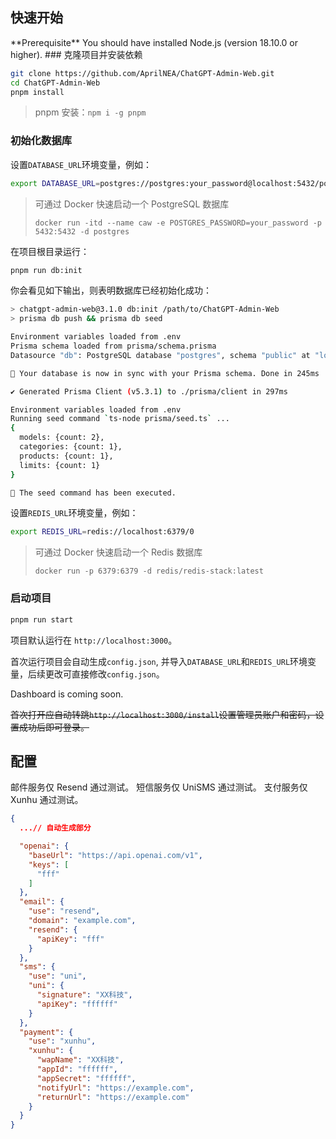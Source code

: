 
## 快速开始
<Callout type="info" emoji="ℹ️">
  **Prerequisite** You should have installed Node.js (version 18.10.0 or
  higher).
</Callout>

<Steps>
  ### 克隆项目并安装依赖

  ```bash
  git clone https://github.com/AprilNEA/ChatGPT-Admin-Web.git
  cd ChatGPT-Admin-Web
  pnpm install
  ```
  > pnpm 安装：`npm i -g pnpm`

  ### 初始化数据库

  设置`DATABASE_URL`环境变量，例如：
  ```bash
  export DATABASE_URL=postgres://postgres:your_password@localhost:5432/postgres
  ```
  > 可通过 Docker 快速启动一个 PostgreSQL 数据库
  >
  > `docker run -itd --name caw -e POSTGRES_PASSWORD=your_password -p 5432:5432 -d postgres`

  在项目根目录运行：

  ```bash
  pnpm run db:init
  ```

  你会看见如下输出，则表明数据库已经初始化成功：

  ```bash
  > chatgpt-admin-web@3.1.0 db:init /path/to/ChatGPT-Admin-Web
  > prisma db push && prisma db seed

  Environment variables loaded from .env
  Prisma schema loaded from prisma/schema.prisma
  Datasource "db": PostgreSQL database "postgres", schema "public" at "localhost:5434"

  🚀 Your database is now in sync with your Prisma schema. Done in 245ms

  ✔ Generated Prisma Client (v5.3.1) to ./prisma/client in 297ms

  Environment variables loaded from .env
  Running seed command `ts-node prisma/seed.ts` ...
  {
    models: {count: 2},
    categories: {count: 1},
    products: {count: 1},
    limits: {count: 1}
  }

  🌱 The seed command has been executed.

  ```

  设置`REDIS_URL`环境变量，例如：
  ```bash
  export REDIS_URL=redis://localhost:6379/0
  ```
  > 可通过 Docker 快速启动一个 Redis 数据库
  >
  > `docker run -p 6379:6379 -d redis/redis-stack:latest`


  ### 启动项目
  ```bash
  pnpm run start
  ```

  项目默认运行在 `http://localhost:3000`。

  首次运行项目会自动生成`config.json`, 并导入`DATABASE_URL`和`REDIS_URL`环境变量，后续更改可直接修改`config.json`。

  <Callout type="warning" emoji="👷‍♀️">
    Dashboard is coming soon.
  </Callout>

  ~~首次打开应自动转跳`http://localhost:3000/install`设置管理员账户和密码，设置成功后即可登录。~~

</Steps>

## 配置

<Callout type="info" emoji="ℹ️">
  邮件服务仅 Resend 通过测试。
  短信服务仅 UniSMS 通过测试。
  支付服务仅 Xunhu 通过测试。
</Callout>

```json
{
  ...// 自动生成部分

  "openai": {
    "baseUrl": "https://api.openai.com/v1",
    "keys": [
      "fff"
    ]
  },
  "email": {
    "use": "resend",
    "domain": "example.com",
    "resend": {
      "apiKey": "fff"
    }
  },
  "sms": {
    "use": "uni",
    "uni": {
      "signature": "XX科技",
      "apiKey": "ffffff"
    }
  },
  "payment": {
    "use": "xunhu",
    "xunhu": {
      "wapName": "XX科技",
      "appId": "ffffff",
      "appSecret": "ffffff",
      "notifyUrl": "https://example.com",
      "returnUrl": "https://example.com"
    }
  }
}
```
